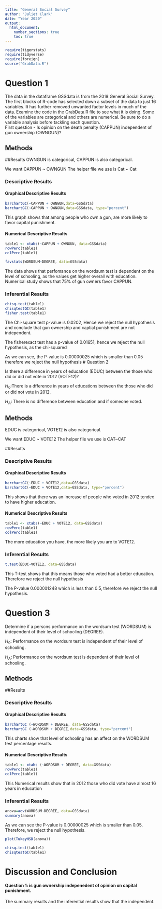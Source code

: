 ```yaml
---
title: "General Social Survey"
author: "Juliet Clark"
date: "Year 2020"
output: 
  html_document:
    number_sections: true
    toc: true
---
```



```r
require(tigerstats)
require(tidyverse)
require(foreign)
source("GrabData.R")
```




#  Question 1

<!--In this section you explain what you are trying to show.  Where did the data come from?  What is the research or other question you are trying to answer?!-->

The data in the dataframe GSSdata is from the 2018 General Social Survey. The first blocks of R-code has selected down a subset of the data to just 16 variables. It has further removed unwanted factor levels in much of the data. Examine the code in the GrabData.R file to see what it is doing. Some of the variables are categorical and others are numerical. Be sure to do a variable analysis before tackling each question.  
First question - Is opinion on the death penalty (CAPPUN) independent of gun ownership (OWNGUN)?


## Methods

<!--Decide on your methods:  use "variable analysis" or other appropriate descriptors.  Make sure to choose at least one graphical method and at least one numerical method.!-->

##Results
OWNGUN is categorical, CAPPUN is also categorical.

We want CAPPUN ~ OWNGUN
The helper file we use is Cat ~ Cat


<!--Divide this section into two sub-sections:  One for your descriptive  results and one for your inferential results.!-->

### Descriptive Results

#### Graphical Descriptive Results

<!--Graphical results here.  Make sure to show your code.  Provide appropriate labels for axes, giving units if possible, and provide a good title for the graph, too.  Use the graphical results to describe the patterns if any that exist in the data as focused toward the research question!-->

```r
barchartGC(~CAPPUN + OWNGUN,data=GSSdata)
barchartGC(~CAPPUN + OWNGUN,data=GSSdata, type="percent")
```


This graph shows that among people who own a gun, are more likely to favor capital punishment.

#### Numerical Descriptive Results

<!--Numerical results go here. Use the numerical results to describe the patterns if any that exist in the data as focused toward the research question!-->

```r
table1 <- xtabs(~CAPPUN + OWNGUN, data=GSSdata)
rowPerc(table1)
colPerc(table1)
```

```r
favstats(WORDSUM~DEGREE, data=GSSdata)
```
 The data shows that perfomance on the wordsum test is dependent on the level of schooling, as the values get higher overall with education. 
Numerical study shows that 75% of gun owners favor CAPPUN.

### Inferential Results

<!--State hypothesis clearly.  Make sure your discussion of the inferential test covers all the aspects that the test output produces, such as test statistic, p-value etc.  Make a decision about the null hypothesis, explain the assumptions on which the selected test/procedure was based, and why the chosen procedure satisfys the assumptions and is appropriate to answer the research question!-->

```r
chisq.test(table1)
chisqtestGC(table1)
fisher.test(table1)
```
The Chi-square test p-value is 0.0202, Hence we reject the null hypothesis and conclude that gun ownership and captial punishment are not independent. 

The fisherexact test has a p-value of 0.01651, hence we reject the null hypothesis, as the chi-squared

As we can see, the P-value is 0.00000025 which is smaller than 0.05 therefore we reject the null hypothesis
#  Question 2

<!--In this section you explain what you are trying to show.  Where did the data come from?  What is the research or other question you are trying to answer?!-->

Is there a difference in years of education (EDUC) between the those who did or did not vote in 2012 (VOTE12)?

$H_0$:There is a dfference in years of educations between the those who did or did not vote in 2012.

$H_A$: There is no difference between education and if someone voted. 

## Methods

<!--Decide on your methods:  use "variable analysis" or other appropriate descriptors.  Make sure to choose at least one graphical method and at least one numerical method.!-->

EDUC is categorical, VOTE12 is also categorical.

We want EDUC ~ VOTE12
The helper file we use is CAT~CAT

##Results

<!--Divide this section into two sub-sections:  One for your descriptive  results and one for your inferential results.!-->

### Descriptive Results

#### Graphical Descriptive Results

<!--Graphical results here.  Make sure to show your code.  Provide appropriate labels for axes, giving units if possible, and provide a good title for the graph, too.  Use the graphical results to describe the patterns if any that exist in the data as focused toward the research question!-->

```r
barchartGC(~EDUC + VOTE12,data=GSSdata)
barchartGC(~EDUC + VOTE12,data=GSSdata, type="percent")

```
This shows that there was an increase of people who voted in 2012 tended to have higher education.

#### Numerical Descriptive Results

<!--Numerical results go here. Use the numerical results to describe the patterns if any that exist in the data as focused toward the research question!-->
```r
table1 <- xtabs(~EDUC + VOTE12, data=GSSdata)
rowPerc(table1)
colPerc(table1)
```
The more education you have, the more likely you are to VOTE12.

### Inferential Results

<!--State hypothesis clearly.  Make sure your discussion of the inferential test covers all the aspects that the test output produces, such as test statistic, p-value etc.  Make a decision about the null hypothesis, explain the assumptions on which the selected test/procedure was based, and why the chosen procedure satisfys the assumptions and is appropriate to answer the research question!-->

```r
t.test(EDUC~VOTE12, data=GSSdata)
```
This T-test shows that this means those who voted had a better education. Therefore we reject the null hypothesis

The P-value 0.000001248 which is less than 0.5, therefore we reject the null hypothesis.

#  Question 3

<!--In this section you explain what you are trying to show.  Where did the data come from?  What is the research or other question you are trying to answer?!-->

Determine if a persons performance on the wordsum test (WORDSUM) is independent of their level of schooling (DEGREE).

$H_0$: Performance on the wordsum test is independent of their level of schooling.

$H_A$: Performance on the wordsum test is dependent of their level of schooling.

## Methods

<!--Decide on your methods:  use "variable analysis" or other appropriate descriptors.  Make sure to choose at least one graphical method and at least one numerical method.!-->

##Results

<!--Divide this section into two sub-sections:  One for your descriptive  results and one for your inferential results.!-->

### Descriptive Results

#### Graphical Descriptive Results

<!--Graphical results here.  Make sure to show your code.  Provide appropriate labels for axes, giving units if possible, and provide a good title for the graph, too.  Use the graphical results to describe the patterns if any that exist in the data as focused toward the research question!-->

```r
barchartGC (~WORDSUM + DEGREE, data=GSSdata)
barchartGC (~WORDSUM + DEGREE,data=GSSdata, type="percent")
```

This charts show that level of schooling has an affect on the WORDSUM test percentage results. 

#### Numerical Descriptive Results
<!--Numerical results go here. Use the numerical results to describe the patterns if any that exist in the data as focused toward the research question!-->
 
```r
table1 <- xtabs (~WORDSUM + DEGREE, data=GSSdata)
rowPerc(table1)
colPerc(table1)
```

This Numerical results show that in 2012 those who did vote have almost 16 years in education

### Inferential Results

<!--State hypothesis clearly.  Make sure your discussion of the inferential test covers all the aspects that the test output produces, such as test statistic, p-value etc.  Make a decision about the null hypothesis, explain the assumptions on which the selected test/procedure was based, and why the chosen procedure satisfys the assumptions and is appropriate to answer the research question!-->

```r
anova=aov(WORDSUM~DEGREE, data=GSSdata)
summary(anova)
```
As we can see the P-value is 0.00000025 which is smaller than 0.05. Therefore, we reject the null hypothesis. 
```r
plot(TukeyHSD(anova))
```

```r
chisq.test(table1)
chisqtestGC(table1)
```
    
# Discussion and Conclusion

<!--Discussion and conclusion here.  If you found a relationship be sure to consider whether the relationship occurs because one of the variavbles causes the other, or whether they perhasps are related for some other reason.  Watch the chapter 6 videos from the GeorgeTown videos collection.!-->

#### Question 1: is gun ownership indepenedent of opinion on capital punishment. 
The summary results and the inferential results show that the independent. 